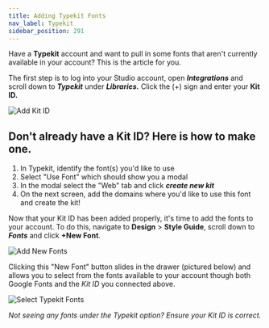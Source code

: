 ```yaml
---
title: Adding Typekit Fonts
nav_label: Typekit
sidebar_position: 291
---
```


Have a **Typekit** account and want to pull in some fonts that aren't currently available in your account? This is the
article for you.

The first step is to log into your Studio account, open ***Integrations*** and scroll down to ***Typekit*** under
***Libraries.*** Click the (+) sign and enter your **Kit ID.**

 ![Add Kit ID](/assets/studio/screely-1636060454086.png)

## Don't already have a **Kit ID**? Here is how to make one.

1. In Typekit, identify the font(s) you'd like to use
2. Select "Use Font" which should show you a modal
3. In the modal select the "Web" tab and click ***create new kit***
4. On the next screen, add the domains where you'd like to use this font and create the kit!

Now that your Kit ID has been added properly, it's time to add the fonts to your account. To do this, navigate to **Design** > **Style Guide**, scroll down to ***Fonts*** and click **+New Font**. 

![Add New Fonts](/assets/studio/screely-1647967989504.png)

Clicking this "New Font" button slides in the drawer (pictured below) and allows you to select from the fonts available
to your account though both Google Fonts and the *Kit ID* you connected above.

![Select Typekit Fonts](/assets/studio/screely-1647967993435.png)

*Not seeing any fonts under the Typekit option? Ensure your Kit ID is correct.*

